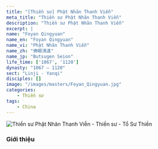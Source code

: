 ```yaml
---
title: "[Thiền sư] Phật Nhãn Thanh Viễn"
meta_title: "Thiền sư Phật Nhãn Thanh Viễn"
description: "Thiền sư Phật Nhãn Thanh Viễn"
excerpt: |
name: "Foyan Qingyuan"
name_en: "Foyan Qingyuan"
name_vi: "Phật Nhãn Thanh Viễn"
name_zh: "佛眼清遠"
name_jp: "Butsugen Seion"
life_time: ['1067', '1120']
dynasty: "1067 — 1120"
sect: "Linji - Yanqi"
disciples: []
image: "/images/masters/Foyan_Qingyuan.jpg"
categories:
    - Thiền sư
tags:
    - China
---
```


<img
  decoding="async"
  src="/images/masters/Foyan_Qingyuan.jpg"
  alt="Thiền sư Phật Nhãn Thanh Viễn - Thiền sư - Tổ Sư Thiền"
/>

### Giới thiệu

